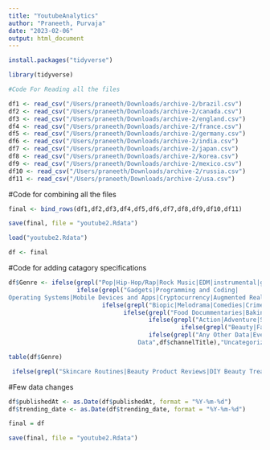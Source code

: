 ```yaml
---
title: "YoutubeAnalytics"
author: "Praneeth, Purvaja"
date: "2023-02-06"
output: html_document
---
```





```r
install.packages("tidyverse")
```


```r
library(tidyverse)
```
```r
#Code For Reading all the files
```


```r
df1 <- read_csv("/Users/praneeth/Downloads/archive-2/brazil.csv")
df2 <- read_csv("/Users/praneeth/Downloads/archive-2/canada.csv")
df3 <- read_csv("/Users/praneeth/Downloads/archive-2/england.csv")
df4 <- read_csv("/Users/praneeth/Downloads/archive-2/france.csv")
df5 <- read_csv("/Users/praneeth/Downloads/archive-2/germany.csv")
df6 <- read_csv("/Users/praneeth/Downloads/archive-2/india.csv")
df7 <- read_csv("/Users/praneeth/Downloads/archive-2/japan.csv")
df8 <- read_csv("/Users/praneeth/Downloads/archive-2/korea.csv")
df9 <- read_csv("/Users/praneeth/Downloads/archive-2/mexico.csv")
df10 <- read_csv("/Users/praneeth/Downloads/archive-2/russia.csv")
df11 <- read_csv("/Users/praneeth/Downloads/archive-2/usa.csv")
```

#Code for combining all the files

```r
final <- bind_rows(df1,df2,df3,df4,df5,df6,df7,df8,df9,df10,df11)
```


```r
save(final, file = "youtube2.Rdata")
```


```r
load("youtube2.Rdata")
```


```r
df <- final
```

#Code for adding catagory specifications

```r
df$Genre <- ifelse(grepl("Pop|Hip-Hop/Rap|Rock Music|EDM|instrumental|grammys|Gospelmusic|heavymetal|Acoustics|80sMusic|90sMusic", df$channelTitle), "Music",
                   ifelse(grepl("Gadgets|Programming and Coding|
Operating Systems|Mobile Devices and Apps|Cryptocurrency|Augmented Reality|Virtual Reality|Gamification|Software Development|Web Development|Technology|Latest|Artificial Intelligence|Robotics|Scientist|Apps|Data Science|Coding|Unboxing|Tech News", df$channelTitle),"Technology",
                          ifelse(grepl("Biopic|Melodrama|Comedies|Crime Movies|Action/Adventure|Animated|Socio-Fantasy|Horror|Musical|Mystery|Romance|Science Fiction|Super Hero|Thriller|Spy|Historical|Political|Family Drama|Satire", df$channelTitle),"Film",
                                ifelse(grepl("Food Docummentaries|Baking|Vegan|Cooking Recepies|Food Reviews|Food ASMR|Food Fusion|Food Vlogs|Regional Cuisines|Appetizers|Street Food|Healthy Eating|Drinks|Deserts|Barbecue|Grilling|Food reality show|Fast Food|Snacks|Indian Food|HowThai Food|Masala|Mexican Food|Tacos|Parmesan Cheese|Grill|Sea Food|Food Vlog", df$channelTitle),"Food",
                                       ifelse(grepl("Action|Adventure|Strategy|Gaming Live|Racing|Simulation|Role Playing|Stealth Games|Card Games|Board Games|Shooter Games|Fighting Games|Horror Games|MMO|MOBA|Sandbox|Interactive|Open World|Turn Based Strategy|Real Time Strategy", df$channelTitle),"Gaming",
                                                ifelse(grepl("Beauty|Fashion|Clothing Tips|Makeup Tutorial|Nail Arts|Predicure|Manicure|Mall Hauling|Thanksgiving Sale|Clearance Sale|Beauty Challenge|Closet Tips|Bridal Wear |Formal Wear|Fashion Tips|Plus Size Fashion", df$channelTitle),"LifeStyle",
                                       ifelse(grepl("Any Other Data|Every Other
                                    Data",df$channelTitle),"Uncategorized","Others")))))))
```

```r
table(df$Genre)
```
```r
 ifelse(grepl("Skincare Routines|Beauty Product Reviews|DIY Beauty Treatments|Makeup Tutorials|Hairstyle Transformations|Shopping and Styling|Fashion Hauls|Plus Size Fashion|Fitness Fashion|Gender Neutral Beauty Tutorials|Halloween Costume ideas|Organic Beauty Product Reviews|Seasonal Beauty Tips|Anti-Aging tips|Wardrobe Essentials|Thrift Store Hauls|Beauty Q&A|Beauty Challenges|Closet Organization tips", df$channelTitle),"Lifestyle",
```

#Few data changes

```r
df$publishedAt <- as.Date(df$publishedAt, format = "%Y-%m-%d")
df$trending_date <- as.Date(df$trending_date, format = "%Y-%m-%d")
```


```r
final = df
```

```r
save(final, file = "youtube2.Rdata")
```


